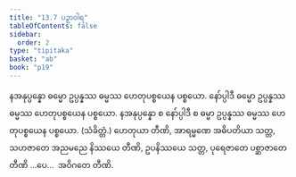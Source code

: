 ```yaml
---
title: "13.7 ပဉှာဝါရ"
tableOfContents: false
sidebar:
  order: 2
type: "tipitaka"
basket: "ab"
book: "p19"
---
```



<DynamicBreadcrumb />

<Division number="25" book="p19" e="ch" v="40" p="335">

<Paragraph number="89" book="p19">
နအနုပ္ပန္နော ဓမ္မော ဥပ္ပန္နဿ ဓမ္မဿ ဟေတုပစ္စယေန ပစ္စယော. နော်ပ္ပါဒီ ဓမ္မော ဥပ္ပန္နဿ ဓမ္မဿ ဟေတုပစ္စယေန ပစ္စယော. နအနုပ္ပန္နော စ နော်ပ္ပါဒီ စ ဓမ္မာ ဥပ္ပန္နဿ ဓမ္မဿ ဟေတုပစ္စယေန ပစ္စယော. (သံခိတ္တံ.)
</Paragraph>

<Paragraph number="90" book="p19">
ဟေတုယာ တီဏိ, အာရမ္မဏေ အဓိပတိယာ သတ္တ, သဟဇာတေ အညမညေ နိဿယေ တီဏိ, ဥပနိဿယေ သတ္တ, ပုရေဇာတေ ပစ္ဆာဇာတေ တီဏိ …ပေ…  အဝိဂတေ တီဏိ.
</Paragraph>
</Division>